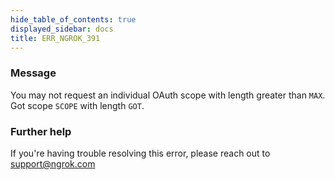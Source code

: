 ```yaml
---
hide_table_of_contents: true
displayed_sidebar: docs
title: ERR_NGROK_391
---
```


### Message

You may not request an individual OAuth scope with length greater than `MAX`. Got scope `SCOPE` with length `GOT`.

<ErrorDetails />

### Further help

If you're having trouble resolving this error, please reach out to [support@ngrok.com](mailto:support@ngrok.com?subject=Help%20with%20ERR_NGROK_391)
